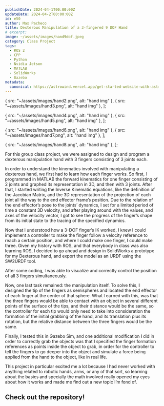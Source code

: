 ```yaml
---
publishDate: 2024-04-1T00:00:00Z
updateDate: 2024-04-2T00:00:00Z
id: e50
author: Max Pacheco
title: Dexterous Manipulation of a 3-fingered 9 DOF Hand
# excerpt:
image: ~/assets/images/hand9dof.jpeg
category: Class Project
tags:
  - ROS 2
  - CPP
  - Python
  - Nvidia Jetson
  - MATLAB
  - SolidWorks
  - Gazebo
metadata:
  canonical: https://astrowind.vercel.app/get-started-website-with-astro-tailwind-css
---
```





  { src: "~/assets/images/hand2.png", alt: "hand img" },
  { src: "~/assets/images/hand3.png", alt: "hand img" },
];

  { src: "~/assets/images/hand4.png", alt: "hand img" },
  { src: "~/assets/images/hand5.png", alt: "hand img" },
];

  { src: "~/assets/images/hand6.png", alt: "hand img" },
  { src: "~/assets/images/hand7.png", alt: "hand img" },
];

  { src: "~/assets/images/hand8.png", alt: "hand img" },
];

For this group class project, we were assigned to design and program a dexterous manipulation hand with 3 fingers consisting of 3 joints each.

In order to understand the kinematics involved with manipulating a dexterous hand, we first had to learn how each finger works. So first, I programmed in MATLAB the forward kinematics for one finger consisting of 2 joints and graphed its representation in 3D, and then with 3 joints. After that, I started writing the Inverse Kinematic equations, like the definition of the Jacobian Matrix, and the 3D representation of the projection of each joint all the way to the end effector frame’s position. Due to the relation of the end effector’s pose to the joints’ dynamics, I set for a limited period of time a constant 3D velocity, and after playing around with the values, and axes of the velocity vector, I got to see the progress of the finger’s shape from its initial state to the tracing of the specified dynamics.

<ImageGrid images={hand_imgs0} columns="2" />

Now that I understood how a 3-DOF finger’s IK worked, I knew I could implement a controller to make the finger follow a velocity reference to reach a certain position, and where I could make one finger, I could make three. Given my history with ROS, and that everybody in class was also learning ROS, I decided to go ahead and design in SolidWorks a prototype for my Dexterous hand, and export the model as an URDF using the SW2URDF tool.

<ImageGrid images={hand_imgs1} columns="2" />

After some coding, I was able to visualize and correctly control the position of all 3 fingers simultaneously.

<YouTube id="7XNjV0aBwXw" />

Now, one last task remained: the manipulation itself. To solve this, I designed the tip of the fingers as semispheres and located the end effector of each finger at the center of that sphere. What I earned with this, was that the three fingers would be able to contact with an object in several different points of the surface of the tips, and their distance would be the same, so the controller for each tip would only need to take into consideration the formation of the initial grabbing of the hand, and its translation plus its rotation, but the relative distance between the three fingers would be the same.

Finally, I tested this in Gazebo Sim, and one additional modification I did in order to correctly grab the objects was that I specified the finger formation references as points inside the object to grab, in order for the controller to tell the fingers to go deeper into the object and simulate a force being applied from the hand to the object, like in real life.

<YouTube id="m-nuCWtZ9Wk" />

<ImageGrid images={hand_imgs2} columns="2" />
<ImageGrid images={hand_imgs3} columns="1" />

This project in particular excited me a lot because I had never worked with anything related to robotic hands, arms, or any of that sort, so learning about the basics and specially the math involved really opened my eyes about how it works and made me find out a new topic I’m fond of. 

## Check out the repository!
<LinkPreview id="https://github.com/MaxPacheco02/TurboPlusPlus_FundamentacionRobotica/tree/main/Dexterous"/>
